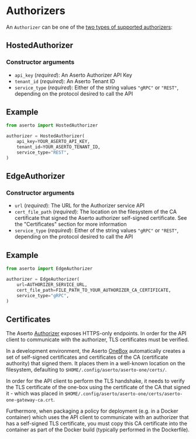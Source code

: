 # Authorizers

An `Authorizer` can be one of the [two types of supported authorizers](/docs/authorizer-guide/overview/#hosted-authorizer-vs-edge-authorizer):

## HostedAuthorizer

### Constructor arguments

- `api_key` (_required_): An Aserto Authorizer API Key
- `tenant_id` (_required_): An Aserto Tenant ID
- `service_type` (_required_): Either of the string values `"gRPC"` or `"REST"`, depending on the
  protocol desired to call the API

## Example

```py
from aserto import HostedAuthorizer

authorizer = HostedAuthorizer(
    api_key=YOUR_ASERTO_API_KEY,
    tenant_id=YOUR_ASERTO_TENANT_ID,
    service_type="REST",
)
```

## EdgeAuthorizer

### Constructor arguments

- `url` (_required_): The URL for the Authorizer service API
- `cert_file_path` (_required_): The location on the filesystem of the CA certificate that signed the
  Aserto authorizer self-signed certificate. See the "Certificates" section for more information
- `service_type` (_required_): Either of the string values `"gRPC"` or `"REST"`, depending on the
  protocol desired to call the API

## Example

```py
from aserto import EdgeAuthorizer

authorizer = EdgeAuthorizer(
    url=AUTHORIZER_SERVICE_URL,
    cert_file_path=FILE_PATH_TO_YOUR_AUTHORIZER_CA_CERTIFICATE,
    service_type="gRPC",
)
```

## Certificates

The Aserto [Authorizer](/docs/overview/authorizer) exposes HTTPS-only endpoints. In order for the API client to communicate with the authorizer, TLS certificates must be verified.

In a development environment, the Aserto [OneBox](/docs/command-line-interface/aserto-cli/onebox) automatically creates a set of self-signed certificates and certificates of the CA (certificate authority) that signed them. It places them in a well-known location on the filesystem, defaulting to `$HOME/.config/aserto/aserto-one/certs/`.

In order for the API client to perform the TLS handshake, it needs to verify the TLS certificate of the one-box using the certificate of the CA that signed it - which was placed in `$HOME/.config/aserto/aserto-one/certs/aserto-one-gateway-ca.crt`.

Furthermore, when packaging a policy for deployment (e.g. in a Docker container) which uses the API client to communicate with an authorizer that has a self-signed TLS certificate, you must copy this CA certificate into the container as part of the Docker build (typically performed in the Dockerfile).
